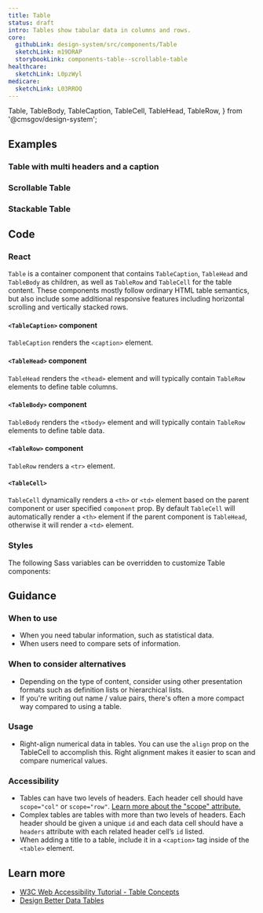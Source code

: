 ```yaml
---
title: Table
status: draft
intro: Tables show tabular data in columns and rows.
core:
  githubLink: design-system/src/components/Table
  sketchLink: m19DRAP
  storybookLink: components-table--scrollable-table
healthcare:
  sketchLink: L0pzWyl
medicare:
  sketchLink: L03RROQ
---
```


  Table,
  TableBody,
  TableCaption,
  TableCell,
  TableHead,
  TableRow,
} from '@cmsgov/design-system';


## Examples

### Table with multi headers and a caption

<StorybookExample
  componentName="table"
  storyId="components-table--multi-header-table"
/>

### Scrollable Table

<ResponsiveExample title="Scrollable table example" storyId="components-table--scrollable-table" />

### Stackable Table

<ResponsiveExample
  componentName="stackable table example"
  storyId="components-table--stackable-table"
/>

## Code

### React

`Table` is a container component that contains `TableCaption`, `TableHead` and `TableBody` as children,
as well as `TableRow` and `TableCell` for the table content. These components mostly follow ordinary HTML table semantics, but also include some additional
responsive features including horizontal scrolling and vertically stacked rows.

<PropTable componentName="Table" />

#### `<TableCaption>` component

`TableCaption` renders the `<caption>` element.

<PropTable componentName="TableCaption" />

#### `<TableHead>` component

`TableHead` renders the `<thead>` element and will typically contain `TableRow` elements to define table columns.

<PropTable componentName="TableHead" />

#### `<TableBody>` component

`TableBody` renders the `<tbody>` element and will typically contain `TableRow` elements to define table data.

<PropTable componentName="TableBody" />

#### `<TableRow>` component

`TableRow` renders a `<tr>` element.

<PropTable componentName="TableRow" />

#### `<TableCell>`

`TableCell` dynamically renders a `<th>` or `<td>` element based on the parent component or user specified `component` prop. By default `TableCell` will automatically render a `<th>` element if the parent component is `TableHead`, otherwise it will render a `<td>` element.

<PropTable componentName="TableCell" />

### Styles

The following Sass variables can be overridden to customize Table components:

<ComponentThemeOptions
  componentname="table"
/>

## Guidance

### When to use

- When you need tabular information, such as statistical data.
- When users need to compare sets of information.

### When to consider alternatives

- Depending on the type of content, consider using other presentation formats such as definition lists or hierarchical lists.
- If you're writing out name / value pairs, there's often a more compact way compared to using a table.

### Usage

- Right-align numerical data in tables. You can use the `align` prop on the TableCell to accomplish this. Right alignment makes it easier to scan and compare numerical values.

### Accessibility

- Tables can have two levels of headers. Each header cell should have `scope="col"` or `scope="row"`. [Learn more about the "scope" attribute.](https://developer.mozilla.org/en-US/docs/Web/HTML/Element/th#attr-scope)
- Complex tables are tables with more than two levels of headers. Each header should be given a unique `id` and each data cell should have a `headers` attribute with each related header cell’s `id` listed.
- When adding a title to a table, include it in a `<caption>` tag inside of the `<table>` element.

## Learn more

- [W3C Web Accessibility Tutorial \- Table Concepts](https://www.w3.org/WAI/tutorials/tables/)
- [Design Better Data Tables](https://medium.com/mission-log/design-better-data-tables-430a30a00d8c)
